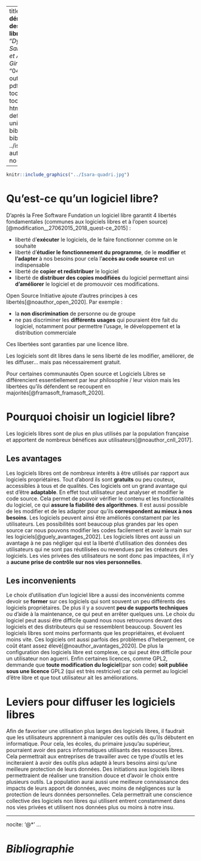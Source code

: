 
---
title: "**La démocratisation des logiciels libres**"
author: "*Dylan Clair, Salomé Hamard et Anne-Laure Girard*"
date: "04/05/2020"
output:
  pdf_document: 
    toc: yes
    toc_depth: 3
  html_document: default
  theme : united
bibliography: biblio.bib
csl: ../iso690-author-date-fr-no-abstract.csl

---

```r
knitr::include_graphics("../Isara-quadri.jpg")
```


\newpage
# Qu'est-ce qu'un logiciel libre?

  D’aprés la Free Software Fundation un logiciel libre garantit 4 libertés fondamentales (communes aux logiciels libres et à l'open source)[@modification__27062015_2018_quest-ce_2015] : 

* liberté d'**exécuter** le logiciels, de le faire fonctionner comme on le souhaite
* liberté d'**étudier le fonctionnement du programme**, de le **modifier** et **l'adapter** à nos besoins pour cela l'**accès au code source** est un indispensable
* liberté de **copier et redistribuer** le logiciel
* liberté de **distribuer des copies modifiées** du logiciel permettant ainsi **d'améliorer** le logiciel et de promouvoir ces modifications.

Open Source Initiative ajoute d'autres principes à ces libertés[@noauthor_open_2020]. Par exemple :

* la **non discrimination** de personne ou de groupe
* ne pas discriminer les **différents usages** qui pouraient être fait du logiciel, notamment pour permettre l'usage, le développement et la distribution commerciale

Ces libertées sont garanties par une licence libre.

Les logiciels sont dit libres dans le sens liberté de les modifier, améliorer, de les diffuser… mais pas nécessairement gratuit.

Pour certaines communautés Open source et Logiciels Libres se différencient essentiellement par leur philosophie / leur vision mais les libertées qu'ils défendent se recoupent en majorités[@framasoft_framasoft_2020].


#  Pourquoi choisir un logiciel libre?

  Les logiciels libres sont de plus en plus utilisés par la population française et apportent de nombreux bénéfices aux utilisateurs[@noauthor_cnll_2017]. 

## Les avantages

  Les logiciels libres ont de nombreux interêts à être utilisés par rapport aux logiciels propriétaires. Tout d'abord ils sont **gratuits** ou peu couteux, accessibles à tous et de qualités.
Ces logiciels ont un grand avantage qui est d'être **adaptable**. En effet tout utilisateur peut analyser et modifier le code source. Cela permet de pouvoir vérifier le contenu et les fonctionalités du logiciel, ce qui **assure la fiabilité des algorithmes**. Il est aussi possible de les modifier et de les adapter pour qu'ils **correspondent au mieux à nos besoins**. Les logiciels peuvent ainsi être améliorés constament par les utilisateurs. Les possibilités sont beaucoup plus grandes par les open source car nous pouvons modifier les codes facilement et avoir la main sur les logiciels[@guely_avantages_2002].
  Les logiciels libres ont aussi un avantage à ne pas négliger qui est la liberté d'utilisation des données des utilisateurs qui ne sont pas réutilisées ou revendues par les créateurs des logiciels. Les vies privées des utilisateurs ne sont donc pas impactées, il n'y a **aucune prise de contrôle sur nos vies personnelles**.

## Les inconvenients

  Le choix d'utilisation d'un logiciel libre a aussi des inconvénients comme devoir se **former** sur ces logiciels qui sont souvent un peu différents des logiciels propriétaires. De plus il y a souvent **peu de supports techniques** ou d'aide à la maintenance, ce qui peut en arrêter quelques uns.
Le choix du logiciel peut aussi être difficile quand nous nous retrouvons devant des logiciels et des distributeurs qui se ressemblent beaucoup. Souvent les logiciels libres sont moins performants que les propriétaires, et évoluent moins vite. Ces logiciels ont aussi parfois des problèmes d'hebergement, ce coût étant assez élevé[@noauthor_avantages_2020]. 
De plus la configuration des logiciels libre est complexe, ce qui peut être difficile pour un utilisateur non aguerri.
  Enfin certaines licences, comme GPL2, demmande que **toute modification du logiciel**(par son code) **soit publiée  sous une licence** GPL2 (qui est très restricive) car cela permet au logiciel d'être libre et que tout utilisateur ait les améliorations.


# Leviers pour diffuser les logiciels libres

  Afin de favoriser une utilisation plus larges des logiciels libres, il faudrait que les utilisateurs apprennent à manipuler ces outils dés qu'ils débutent en informatique. Pour cela, les écoles, du primaire jusqu'au supérieur, pourraient avoir des parcs informatiques utilisants des ressouces libres. Cela permettrait aux entreprises de travailler avec ce type d'outils et les inciteraient à avoir des outils plus adapté à leurs besoins ainsi qu'une meilleure protection de leurs données. 
  Des initiations aux logiciels libres permettraient de réaliser une transition douce et d'avoir le choix entre plusieurs outils.
  La population aurai aussi une meilleure connaissance des impacts de leurs apport de données, avec moins de négligences sur la protection de leurs données personnelles.
  Cela permettrait une conscience collective des logiciels non libres qui utilisent entrent constamment dans nos vies privées et utilisent nos données plus ou moins à notre insu.
  
---
nocite: '@*'
...

\newpage
# *Bibliographie*
